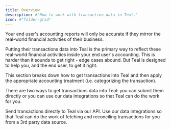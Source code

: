 ```yaml
---
title: Overview
description: #"How to work with transaction data in Teal."
icon: #"folder-grid"
---
```


Your end user's accounting reports will only be accurate if they mirror the real-world financial activities of their business. 

Putting their transactions data into Teal is the primary way to reflect these real-world financial activities inside your 
end user's accounting. This is harder than it sounds to get right - edge cases abound. But Teal is designed to help you, and the 
end user, to get it right. 

This section breaks down how to get transactions into Teal and then apply the appropriate accounting treatment (i.e. categorizing the transaction).

There are two ways to get transactions data into Teal: you can submit them directly or you can use our data integrations so that 
Teal can do the work for you. 

<CardGroup cols={2}>
  <Card title="Submitting transactions" icon="square-1" href="/accounting_package/platform_gl/transactions/submitting_transactions/create_ledger">
    Send transactions directly to Teal via our API.
  </Card>
  <Card title="Data integrations" icon="square-2" href="/accounting_package/platform_gl/transactions/data_integrations">
    Use our data integrations so that Teal can do the work of fetching and reconciling transactions for you from a 3rd party data source.
  </Card>
</CardGroup>



